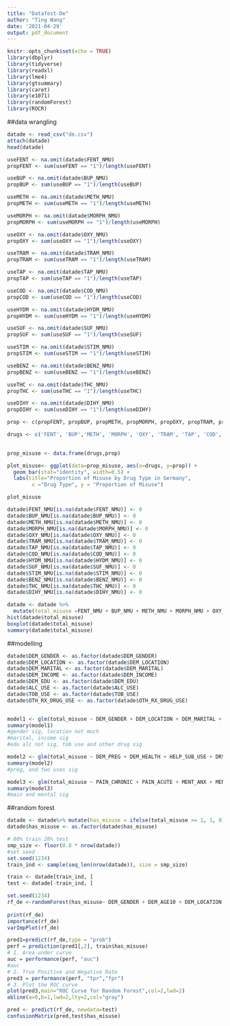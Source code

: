 ```yaml
---
title: "Datafest-De"
author: "Ting Wang"
date: '2021-04-29'
output: pdf_document
---
```


```r
knitr::opts_chunk$set(echo = TRUE)
library(dbplyr)
library(tidyverse)
library(readxl)
library(lme4)
library(gtsummary)
library(caret)
library(e1071)
library(randomForest)
library(ROCR)
```

##data wrangling
```r
datade <- read_csv("de.csv")
attach(datade)
head(datade)
```

```r
useFENT <- na.omit(datade$FENT_NMU) 
propFENT <- sum(useFENT == "1")/length(useFENT)

useBUP <- na.omit(datade$BUP_NMU) 
propBUP <- sum(useBUP == "1")/length(useBUP)

useMETH <- na.omit(datade$METH_NMU) 
propMETH <- sum(useMETH == "1")/length(useMETH)

useMORPH <- na.omit(datade$MORPH_NMU) 
propMORPH <- sum(useMORPH == "1")/length(useMORPH)

useOXY <- na.omit(datade$OXY_NMU) 
propOXY <- sum(useOXY == "1")/length(useOXY)

useTRAM <- na.omit(datade$TRAM_NMU) 
propTRAM <- sum(useTRAM == "1")/length(useTRAM)

useTAP <- na.omit(datade$TAP_NMU) 
propTAP <- sum(useTAP == "1")/length(useTAP)

useCOD <- na.omit(datade$COD_NMU) 
propCOD <- sum(useCOD == "1")/length(useCOD)

useHYDM <- na.omit(datade$HYDM_NMU) 
propHYDM <- sum(useHYDM == "1")/length(useHYDM)

useSUF <- na.omit(datade$SUF_NMU) 
propSUF <- sum(useSUF == "1")/length(useSUF)

useSTIM <- na.omit(datade$STIM_NMU) 
propSTIM <- sum(useSTIM == "1")/length(useSTIM)

useBENZ <- na.omit(datade$BENZ_NMU) 
propBENZ <- sum(useBENZ == "1")/length(useBENZ)

useTHC <- na.omit(datade$THC_NMU) 
propTHC <- sum(useTHC == "1")/length(useTHC)

useDIHY <- na.omit(datade$DIHY_NMU) 
propDIHY <- sum(useDIHY == "1")/length(useDIHY)

prop <- c(propFENT, propBUP, propMETH, propMORPH, propOXY, propTRAM, propTAP, propCOD, propHYDM, propSUF, propSTIM, propBENZ, propTHC, propDIHY)

drugs <- c('FENT', 'BUP','METH', 'MORPH', 'OXY', 'TRAM', 'TAP', 'COD', 'HYDM', 'SUF', 'STIM', 'BENZ', 'THC','DIHY')  

 
prop_misuse <- data.frame(drugs,prop)

plot_misuse<- ggplot(data=prop_misuse, aes(x=drugs, y=prop)) +
  geom_bar(stat="identity", width=0.5) + 
  labs(title="Proportion of Misuse by Drug Type in Germany",
        x ="Drug Type", y = "Proportion of Misuse")

plot_misuse
```

```r
datade$FENT_NMU[is.na(datade$FENT_NMU)] <- 0
datade$BUP_NMU[is.na(datade$BUP_NMU)] <- 0
datade$METH_NMU[is.na(datade$METH_NMU)] <- 0
datade$MORPH_NMU[is.na(datade$MORPH_NMU)] <- 0
datade$OXY_NMU[is.na(datade$OXY_NMU)] <- 0
datade$TRAM_NMU[is.na(datade$TRAM_NMU)] <- 0
datade$TAP_NMU[is.na(datade$TAP_NMU)] <- 0
datade$COD_NMU[is.na(datade$COD_NMU)] <- 0
datade$HYDM_NMU[is.na(datade$HYDM_NMU)] <- 0
datade$SUF_NMU[is.na(datade$SUF_NMU)] <- 0
datade$STIM_NMU[is.na(datade$STIM_NMU)] <- 0
datade$BENZ_NMU[is.na(datade$BENZ_NMU)] <- 0
datade$THC_NMU[is.na(datade$THC_NMU)] <- 0
datade$DIHY_NMU[is.na(datade$DIHY_NMU)] <- 0

datade <- datade %>%
  mutate(total_misuse =FENT_NMU + BUP_NMU + METH_NMU + MORPH_NMU + OXY_NMU +  TRAM_NMU + TAP_NMU + COD_NMU + HYDM_NMU + SUF_NMU + STIM_NMU +  BENZ_NMU + THC_NMU +DIHY_NMU)
hist(datade$total_misuse)
boxplot(datade$total_misuse)
summary(datade$total_misuse)
```

##modelling
```r
datade$DEM_GENDER <- as.factor(datade$DEM_GENDER)
datade$DEM_LOCATION <- as.factor(datade$DEM_LOCATION)
datade$DEM_MARITAL <- as.factor(datade$DEM_MARITAL)
datade$DEM_INCOME <- as.factor(datade$DEM_INCOME)
datade$DEM_EDU <- as.factor(datade$DEM_EDU)
datade$ALC_USE <- as.factor(datade$ALC_USE)
datade$TOB_USE <- as.factor(datade$TOB_USE)
datade$OTH_RX_DRUG_USE <- as.factor(datade$OTH_RX_DRUG_USE)


model1 <- glm(total_misuse ~ DEM_GENDER + DEM_LOCATION + DEM_MARITAL + DEM_INCOME + DEM_EDU + ALC_USE + TOB_USE + OTH_RX_DRUG_USE, family=poisson, data = datade)
summary(model1)
#gender sig, location not much
#marital, income sig 
#edu alc not sig, tob use and other drug sig 
```


```r
model2 <- glm(total_misuse ~ DEM_PREG + DEM_HEALTH + HELP_SUB_USE + DRSHOP_USE + DRSHOP_SELL + HPC_USE + HPC_SELL, family=poisson, data = datade)
summary(model2)
#preg, and two uses sig
```

```r
model3 <- glm(total_misuse ~ PAIN_CHRONIC + PAIN_ACUTE + MENT_ANX + MENT_ADHD + MENT_AUT + MENT_BIP + MENT_BPD + MENT_DEP + MENT_EAT + MENT_OCD + MENT_PANIC + MENT_PPD + MENT_PTSD + MENT_SCH + MENT_OTH + MENT_NONE, family=poisson, data = datade)
summary(model3)
#main and mental sig 

```

##random forest
```r
datade <- datade%>% mutate(has_misuse = ifelse(total_misuse >= 1, 1, 0))
datade$has_misuse <- as.factor(datade$has_misuse)

# 80% train 20% test
smp_size <- floor(0.8 * nrow(datade))
#set seed
set.seed(1234)
train_ind <- sample(seq_len(nrow(datade)), size = smp_size)

train <- datade[train_ind, ]
test <- datade[-train_ind, ]
```

```r
set.seed(1234)
rf_de <-randomForest(has_misuse~ DEM_GENDER + DEM_AGE10 + DEM_LOCATION + DEM_MARITAL + DEM_INCOME + DEM_EDU + ALC_USE + TOB_USE + OTH_RX_DRUG_USE + HELP_SUB_USE + PAIN_CHRONIC + PAIN_ACUTE + MENT_NONE, data=train, ntree=500) 
 
print(rf_de)
importance(rf_de)
varImpPlot(rf_de)
```

```r
pred1=predict(rf_de,type = "prob")
perf = prediction(pred1[,2], train$has_misuse)
# 1. Area under curve
auc = performance(perf, "auc")
#auc
# 2. True Positive and Negative Rate
pred3 = performance(perf, "tpr","fpr")
# 3. Plot the ROC curve
plot(pred3,main="ROC Curve for Random Forest",col=2,lwd=2)
abline(a=0,b=1,lwd=2,lty=2,col="gray")

pred <- predict(rf_de, newdata=test)
confusionMatrix(pred,test$has_misuse)
```








